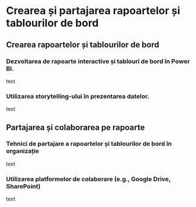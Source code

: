 # Crearea și partajarea rapoartelor și tablourilor de bord {#cap6}

## Crearea rapoartelor și tablourilor de bord

### Dezvoltarea de rapoarte interactive și tablouri de bord în Power BI.

text

### Utilizarea storytelling-ului în prezentarea datelor.

text

## Partajarea și colaborarea pe rapoarte

### Tehnici de partajare a rapoartelor și tablourilor de bord în organizație

text

### Utilizarea platformelor de colaborare (e.g., Google Drive, SharePoint)

text


